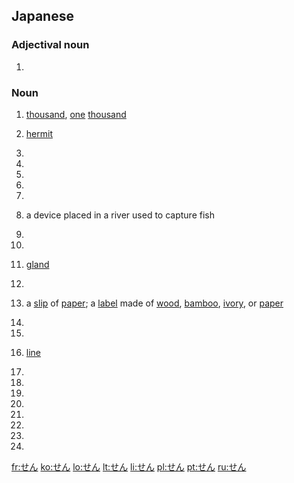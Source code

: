 {{also|ぜん}}
==Japanese==

===Adjectival noun===
{{ja-adj|infl=tari}}

# {{ja-def|倩}}

===Noun===
{{ja-noun}}

# {{ja-def|千|阡|仟}} [[thousand]], [[one]] [[thousand]]
# {{ja-def|仙}} [[hermit]]
# {{ja-def|先}}
# {{ja-def|疝}}
# {{ja-def|宣}}
# {{ja-def|専}}
# {{ja-def|栓}}
# {{ja-def|筌}} a device placed in a river used to capture fish
# {{ja-def|煎}}
# {{ja-def|羨}}
# {{ja-def|腺}} [[gland]]
# {{ja-def|詮}}
# {{ja-def|箋|籤}} a [[slip]] of [[paper]]; a [[label]] made of [[wood]], [[bamboo]], [[ivory]], or [[paper]]
# {{ja-def|銑|鏟}}
# {{ja-def|銭}}
# {{ja-def|線}} [[line]]
# {{ja-def|賤}}
# {{ja-def|選}}
# {{ja-def|磚|塼|甎}}
# {{ja-def|氈}}
# {{ja-def|繊}}
# {{ja-def|餞}}
# {{ja-def|饌}}
# {{ja-def|倩}}

[[fr:せん]]
[[ko:せん]]
[[lo:せん]]
[[lt:せん]]
[[li:せん]]
[[pl:せん]]
[[pt:せん]]
[[ru:せん]]